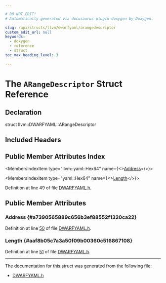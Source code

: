 ```yaml
---

# DO NOT EDIT!
# Automatically generated via docusaurus-plugin-doxygen by Doxygen.

slug: /api/structs/llvm/dwarfyaml/arangedescriptor
custom_edit_url: null
keywords:
  - doxygen
  - reference
  - struct
toc_max_heading_level: 3

---
```





# The `ARangeDescriptor` Struct Reference

<DoxygenPage pluginConfig={pluginConfig}>



## Declaration

<CodeBlock>struct llvm::DWARFYAML::ARangeDescriptor</CodeBlock>

## Included Headers

<IncludesList>
<IncludesListItem
  filePath="llvm/ObjectYAML/DWARFYAML.h"
  permalink="/docs/api/files/include/include/llvm/include/llvm/objectyaml/dwarfyaml-h"
  isLocal="true" />
</IncludesList>

## Public Member Attributes Index

<MembersIndex>

<MembersIndexItem
  type="llvm::yaml::Hex64"
  name={<><a href="#a7390565889c656b3ef88552f1320ca22">Address</a></>}>
</MembersIndexItem>

<MembersIndexItem
  type="yaml::Hex64"
  name={<><a href="#aaf8b05c7a3a50f09b00360c516867108">Length</a></>}>
</MembersIndexItem>

</MembersIndex>


Definition at line 49 of file <a href="/docs/api/files/include/include/llvm/include/llvm/objectyaml/dwarfyaml-h">DWARFYAML.h</a>.

<SectionDefinition>

## Public Member Attributes

### Address {#a7390565889c656b3ef88552f1320ca22}

<MemberDefinition
  prototype="llvm::yaml::Hex64 llvm::DWARFYAML::ARangeDescriptor::Address">

Definition at line <a href="/docs/api/files/include/include/llvm/include/llvm/objectyaml/dwarfyaml-h/#l00050">50</a> of file <a href="/docs/api/files/include/include/llvm/include/llvm/objectyaml/dwarfyaml-h">DWARFYAML.h</a>.
</MemberDefinition>

### Length {#aaf8b05c7a3a50f09b00360c516867108}

<MemberDefinition
  prototype="yaml::Hex64 llvm::DWARFYAML::ARangeDescriptor::Length">

Definition at line <a href="/docs/api/files/include/include/llvm/include/llvm/objectyaml/dwarfyaml-h/#l00051">51</a> of file <a href="/docs/api/files/include/include/llvm/include/llvm/objectyaml/dwarfyaml-h">DWARFYAML.h</a>.
</MemberDefinition>

</SectionDefinition>

<hr/>

The documentation for this struct was generated from the following file:

<ul>
<li><a href="/docs/api/files/include/include/llvm/include/llvm/objectyaml/dwarfyaml-h">DWARFYAML.h</a></li>
</ul>

</DoxygenPage>
